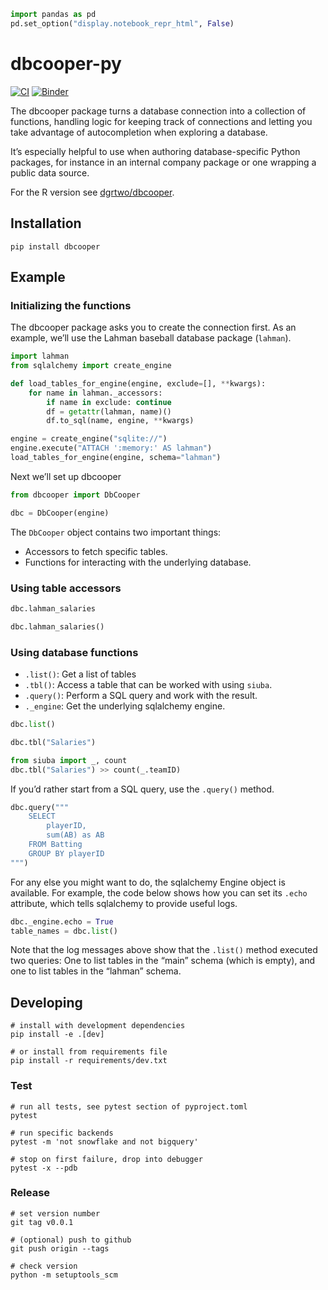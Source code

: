 ```python
import pandas as pd
pd.set_option("display.notebook_repr_html", False)
```

# dbcooper-py

[![CI](https://github.com/machow/dbcooper-py/actions/workflows/ci.yml/badge.svg)](https://github.com/machow/dbcooper-py/actions/workflows/ci.yml)
[![Binder](https://mybinder.org/badge_logo.svg)](https://mybinder.org/v2/gh/machow/dbcooper-py/HEAD)

The dbcooper package turns a database connection into a collection of functions,
handling logic for keeping track of connections and letting you take advantage of
autocompletion when exploring a database.

It's especially helpful to use when authoring database-specific Python packages,
for instance in an internal company package or one wrapping a public data source.

For the R version see [dgrtwo/dbcooper](https://github.com/dgrtwo/dbcooper).

## Installation

```
pip install dbcooper
```

## Example

### Initializing the functions

The dbcooper package asks you to create the connection first.
As an example, we'll use the Lahman baseball database package (`lahman`).

```python
import lahman
from sqlalchemy import create_engine

def load_tables_for_engine(engine, exclude=[], **kwargs):
    for name in lahman._accessors:
        if name in exclude: continue
        df = getattr(lahman, name)()
        df.to_sql(name, engine, **kwargs)

engine = create_engine("sqlite://")
engine.execute("ATTACH ':memory:' AS lahman")
load_tables_for_engine(engine, schema="lahman")
```

Next we'll set up dbcooper

```python
from dbcooper import DbCooper

dbc = DbCooper(engine)
```

The `DbCooper` object contains two important things:

* Accessors to fetch specific tables.
* Functions for interacting with the underlying database.

### Using table accessors


```python
dbc.lahman_salaries
```

```python
dbc.lahman_salaries()
```

### Using database functions

* `.list()`: Get a list of tables
* `.tbl()`: Access a table that can be worked with using `siuba`.
* `.query()`: Perform a SQL query and work with the result.
* `._engine`: Get the underlying sqlalchemy engine.

```python
dbc.list()
```

```python
dbc.tbl("Salaries")
```

```python
from siuba import _, count
dbc.tbl("Salaries") >> count(_.teamID)
```

If you'd rather start from a SQL query, use the `.query()` method.

```python
dbc.query("""
    SELECT
        playerID,
        sum(AB) as AB
    FROM Batting
    GROUP BY playerID
""")
```

For any else you might want to do, the sqlalchemy Engine object is available.
For example, the code below shows how you can set its `.echo` attribute, which
tells sqlalchemy to provide useful logs.

```python
dbc._engine.echo = True
table_names = dbc.list()
```

Note that the log messages above show that the `.list()` method executed two queries:
One to list tables in the "main" schema (which is empty), and one to list tables
in the "lahman" schema.

## Developing

```shell
# install with development dependencies
pip install -e .[dev]

# or install from requirements file
pip install -r requirements/dev.txt
```

### Test

```shell
# run all tests, see pytest section of pyproject.toml
pytest

# run specific backends
pytest -m 'not snowflake and not bigquery'

# stop on first failure, drop into debugger
pytest -x --pdb
```


### Release

```shell
# set version number
git tag v0.0.1

# (optional) push to github
git push origin --tags

# check version
python -m setuptools_scm
```
